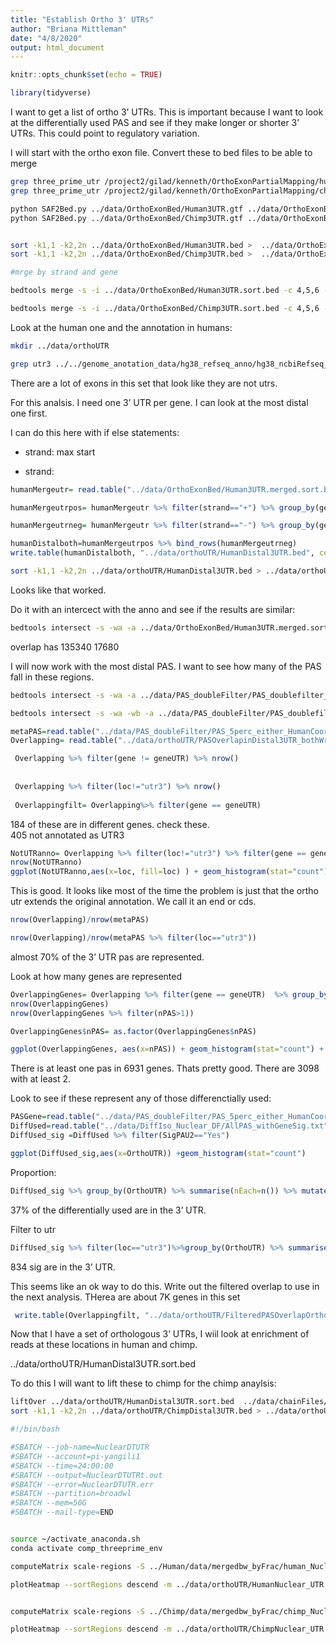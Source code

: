 ```yaml
---
title: "Establish Ortho 3' UTRs"
author: "Briana Mittleman"
date: "4/8/2020"
output: html_document
---
```


```r
knitr::opts_chunk$set(echo = TRUE)
```

```r
library(tidyverse)
```

I want to get a list of ortho 3' UTRs. This is important because I want to look at the differentially used PAS and see if they make longer or shorter 3' UTRs. This could point to regulatory variation.  


I will start with the ortho exon file. Convert these to bed files to be able to merge 

```bash
grep three_prime_utr /project2/gilad/kenneth/OrthoExonPartialMapping/human.noM.gtf > ../data/OrthoExonBed/Human3UTR.gtf
grep three_prime_utr /project2/gilad/kenneth/OrthoExonPartialMapping/chimp.noM.gtf > ../data/OrthoExonBed/Chimp3UTR.gtf

python SAF2Bed.py ../data/OrthoExonBed/Human3UTR.gtf ../data/OrthoExonBed/Human3UTR.bed
python SAF2Bed.py ../data/OrthoExonBed/Chimp3UTR.gtf ../data/OrthoExonBed/Chimp3UTR.bed


sort -k1,1 -k2,2n ../data/OrthoExonBed/Human3UTR.bed >  ../data/OrthoExonBed/Human3UTR.sort.bed
sort -k1,1 -k2,2n ../data/OrthoExonBed/Chimp3UTR.bed >  ../data/OrthoExonBed/Chimp3UTR.sort.bed

#mrge by strand and gene 

bedtools merge -s -i ../data/OrthoExonBed/Human3UTR.sort.bed -c 4,5,6 -o distinct,mean,distinct > ../data/OrthoExonBed/Human3UTR.merged.sort.bed

bedtools merge -s -i ../data/OrthoExonBed/Chimp3UTR.sort.bed -c 4,5,6 -o distinct,mean,distinct > ../data/OrthoExonBed/Chimp3UTR.merged.sort.bed
```

Look at the human one and the annotation in humans:  

```bash
mkdir ../data/orthoUTR

grep utr3 ../../genome_anotation_data/hg38_refseq_anno/hg38_ncbiRefseq_Formatted_Allannotation_noSNO.Resort.bed > ../data/orthoUTR/g38_ncbiRefseq_Formatted_Allannotation_UTR3.bed
```

There are a lot of exons in this set that look like they are not utrs.  

For this analsis. I need one 3' UTR per gene. I can look at the most distal one first.  

I can do this here with if else statements:  

+ strand: max start  

- strand:

```r
humanMergeutr= read.table("../data/OrthoExonBed/Human3UTR.merged.sort.bed", col.names = c('chr','start','end','gene','score','strand'), stringsAsFactors = F) %>% group_by(gene)

humanMergeutrpos= humanMergeutr %>% filter(strand=="+") %>% group_by(gene) %>% top_n(1,start)

humanMergeutrneg= humanMergeutr %>% filter(strand=="-") %>% group_by(gene) %>% top_n(-1,start)

humanDistalboth=humanMergeutrpos %>% bind_rows(humanMergeutrneg)
write.table(humanDistalboth, "../data/orthoUTR/HumanDistal3UTR.bed", col.names = F, row.names = F, quote = F, sep="\t")
```

```bash
sort -k1,1 -k2,2n ../data/orthoUTR/HumanDistal3UTR.bed > ../data/orthoUTR/HumanDistal3UTR.sort.bed
```

Looks like that worked.  

Do it with an intercect with the anno and see if the results are similar:  

```bash
bedtools intersect -s -wa -a ../data/OrthoExonBed/Human3UTR.merged.sort.bed -b ../data/orthoUTR/g38_ncbiRefseq_Formatted_Allannotation_UTR3.bed > ../data/OrthoExonBed/Human3UTR.merged.sort.overlapHumanannno.bed
```
overlap has 
135340
17680


I will now work with the most distal PAS. I want to see how many of the PAS fall in these regions. 

```bash
bedtools intersect -s -wa -a ../data/PAS_doubleFilter/PAS_doublefilter_either_HumanCoordHummanUsage.bed -b ../data/orthoUTR/HumanDistal3UTR.sort.bed > ../data/orthoUTR/PASOverlapinDistal3UTR.bed

bedtools intersect -s -wa -wb -a ../data/PAS_doubleFilter/PAS_doublefilter_either_HumanCoordHummanUsage.bed -b ../data/orthoUTR/HumanDistal3UTR.sort.bed > ../data/orthoUTR/PASOverlapinDistal3UTR_bothWritten.bed
```

```r
metaPAS=read.table("../data/PAS_doubleFilter/PAS_5perc_either_HumanCoord_BothUsage_meta_doubleFilter.txt", stringsAsFactors = F, header = T) %>% select(gene, PAS, loc)
Overlapping= read.table("../data/orthoUTR/PASOverlapinDistal3UTR_bothWritten.bed", col.names = c("chrpas", "startpas", "endpas","PAS", "humanusage", "strandpas", "chrutr", "startutr", "endutr","geneUTR", "score","strand"),stringsAsFactors = F) %>% select(-strandpas, -chrutr, -startutr, -endutr)  %>% inner_join(metaPAS, by=c("PAS"))

 Overlapping %>% filter(gene != geneUTR) %>% nrow()
 
 
 Overlapping %>% filter(loc!="utr3") %>% nrow()
 
 Overlappingfilt= Overlapping%>% filter(gene == geneUTR)
```

184 of these are in different genes. check these.  
405 not annotated as UTR3  


```r
NotUTRanno= Overlapping %>% filter(loc!="utr3") %>% filter(gene == geneUTR)
nrow(NotUTRanno)
ggplot(NotUTRanno,aes(x=loc, fill=loc) ) + geom_histogram(stat="count") + scale_fill_brewer(palette = "Dark2") + labs(title="Location of 400 PAS overlapping PAS but not annotated 3' UTR")
```
This is good. It looks like most of the time the problem is just that the ortho utr extends the original annotation. We call it an end or cds.  

```r
nrow(Overlapping)/nrow(metaPAS)

nrow(Overlapping)/nrow(metaPAS %>% filter(loc=="utr3"))
```
almost 70% of the 3' UTR pas are represented.

Look at how many genes are represented  
```r

OverlappingGenes= Overlapping %>% filter(gene == geneUTR)  %>% group_by(gene) %>% summarise(nPAS=n())
nrow(OverlappingGenes)
nrow(OverlappingGenes %>% filter(nPAS>1))

OverlappingGenes$nPAS= as.factor(OverlappingGenes$nPAS)

ggplot(OverlappingGenes, aes(x=nPAS)) + geom_histogram(stat="count") + labs(x="Number of PAS", y="Genes", title="Number of PAS per gene with PAS in ortho 3' UTR")
```

There is at least one pas in 6931 genes. Thats pretty good.  There are 3098 with at least 2.  


Look to see if these represent any of those differenctially used:  

```r
PASGene=read.table("../data/PAS_doubleFilter/PAS_5perc_either_HumanCoord_BothUsage_meta_doubleFilter.txt",stringsAsFactors = F, header = T) %>% select(PAS, chr, start, end,loc)
DiffUsed=read.table("../data/DiffIso_Nuclear_DF/AllPAS_withGeneSig.txt",header = T,stringsAsFactors = F) %>% inner_join(PASGene, by=c("chr",'start','end')) %>% mutate(OrthoUTR=ifelse(PAS %in% Overlappingfilt$PAS, "Yes","No"))
DiffUsed_sig =DiffUsed %>% filter(SigPAU2=="Yes")
```


```r
ggplot(DiffUsed_sig,aes(x=OrthoUTR)) +geom_histogram(stat="count")


```

Proportion: 

```r
DiffUsed_sig %>% group_by(OrthoUTR) %>% summarise(nEach=n()) %>% mutate(prop=nEach/nrow(DiffUsed_sig))
```

37% of the differentially used are in the 3' UTR.  

Filter to utr  

```r
DiffUsed_sig %>% filter(loc=="utr3")%>%group_by(OrthoUTR) %>% summarise(nEach=n()) %>% mutate(prop=nEach/nrow(DiffUsed_sig%>% filter(loc=="utr3")))

```

834 sig are in the 3' UTR.


This seems like an ok way to do this. Write out the filtered overlap to use in the next analysis. THerea are about 7K genes in this set

```r
 write.table(Overlappingfilt, "../data/orthoUTR/FilteredPASOverlapOrthoUTR.text",col.names = T, quote = F, row.names = F)
```


Now that I have a set of orthologous 3' UTRs,  I wiil look at enrichment of reads at these locations in human and chimp.  

../data/orthoUTR/HumanDistal3UTR.sort.bed

To do this I will want to lift these to chimp for the chimp anaylsis:  

```bash
liftOver ../data/orthoUTR/HumanDistal3UTR.sort.bed  ../data/chainFiles/hg38ToPanTro6.over.chain ../data/orthoUTR/ChimpDistal3UTR.bed ../data/orthoUTR/ChimpDistal3UTR.unlift
sort -k1,1 -k2,2n ../data/orthoUTR/ChimpDistal3UTR.bed > ../data/orthoUTR/ChimpDistal3UTR.sort.bed
```

```bash
#!/bin/bash

#SBATCH --job-name=NuclearDTUTR
#SBATCH --account=pi-yangili1
#SBATCH --time=24:00:00
#SBATCH --output=NuclearDTUTRt.out
#SBATCH --error=NuclearDTUTR.err
#SBATCH --partition=broadwl
#SBATCH --mem=50G
#SBATCH --mail-type=END


source ~/activate_anaconda.sh
conda activate comp_threeprime_env

computeMatrix scale-regions -S ../Human/data/mergedbw_byFrac/human_Nuclear.SamplesMerged.sort.bw  -R ../data/orthoUTR/HumanDistal3UTR.sort.bed -b 500  -a 500 --skipZeros --transcript_id_designator 4 -out ../data/orthoUTR/HumanNuclear_UTR.gz

plotHeatmap --sortRegions descend -m ../data/orthoUTR/HumanNuclear_UTR.gz --plotTitle "Human" --heatmapHeight 4 --colorMap magma  --averageTypeSummaryPlot "mean" --startLabel "5'"  --endLabel "3'" -out ../data/orthoUTR/Human_UTR.png


computeMatrix scale-regions -S ../Chimp/data/mergedbw_byFrac/chimp_Nuclear.SamplesMerged.sort.bw  -R ../data/orthoUTR/ChimpDistal3UTR.sort.bed -b 500  -a 500 --skipZeros --transcript_id_designator 4 -out ../data/orthoUTR/ChimpNuclear_UTR.gz

plotHeatmap --sortRegions descend -m ../data/orthoUTR/ChimpNuclear_UTR.gz --plotTitle "Chimp" --heatmapHeight 4 --colorMap magma  --averageTypeSummaryPlot "mean"  --startLabel "5'"  --endLabel "3'"  -out ../data/orthoUTR/Chimp_UTR.png
```

